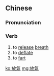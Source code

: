 {{also|放气}}
==Chinese==
{{zh-forms|s=放气}}

===Pronunciation===
{{zh-pron
|m=fàngqì
|c=fong3 hei3
|cat=v
}}

===Verb===
{{zh-verb}}

# to [[release]] [[breath]]
# to [[deflate]]
# to [[fart]]

[[ko:放氣]]
[[mg:放氣]]